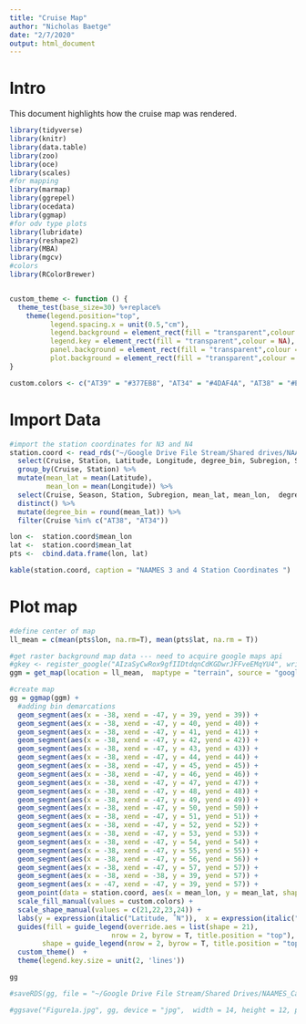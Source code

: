```yaml
---
title: "Cruise Map"
author: "Nicholas Baetge"
date: "2/7/2020"
output: html_document
---
```

# Intro

This document highlights how the cruise map was rendered. 


```r
library(tidyverse)
library(knitr)
library(data.table) 
library(zoo) 
library(oce)  
library(scales)
#for mapping
library(marmap)
library(ggrepel)
library(ocedata)
library(ggmap)
#for odv type plots
library(lubridate)
library(reshape2)
library(MBA)
library(mgcv)
#colors
library(RColorBrewer)


custom_theme <- function () {
  theme_test(base_size=30) %+replace%
    theme(legend.position="top",
          legend.spacing.x = unit(0.5,"cm"),
          legend.background = element_rect(fill = "transparent",colour = NA),
          legend.key = element_rect(fill = "transparent",colour = NA),
          panel.background = element_rect(fill = "transparent",colour = NA),
          plot.background = element_rect(fill = "transparent",colour = NA)) 
}

custom.colors <- c("AT39" = "#377EB8", "AT34" = "#4DAF4A", "AT38" = "#E41A1C", "AT32" = "#FF7F00", "Temperate" = "#A6CEE3", "Subpolar" = "#377EB8", "Subtropical" = "#FB9A99", "GS/Sargasso" = "#E41A1C", "Early Spring" = "#377EB8", "Late Spring" = "#4DAF4A","Early Autumn" = "#E41A1C", "Summer" = "#E41A1C", "Late Autumn" = "#FF7F00", "Gv2_2019" = "#377EB8", "WOA18_MN" = "#4DAF4A", "WOA18_AN" = "#E41A1C")
```


# Import Data

```r
#import the station coordinates for N3 and N4
station.coord <- read_rds("~/Google Drive File Stream/Shared drives/NAAMES_Carlson/DATA/FINAL/MANUSCRIPT_DATA/Export_MS/Output/processed_bf.2.2020.rds") %>% 
  select(Cruise, Station, Latitude, Longitude, degree_bin, Subregion, Season) %>% 
  group_by(Cruise, Station) %>% 
  mutate(mean_lat = mean(Latitude),
         mean_lon = mean(Longitude)) %>% 
  select(Cruise, Season, Station, Subregion, mean_lat, mean_lon,  degree_bin) %>%
  distinct() %>% 
  mutate(degree_bin = round(mean_lat)) %>% 
  filter(Cruise %in% c("AT38", "AT34")) 

lon <-  station.coord$mean_lon
lat <-  station.coord$mean_lat
pts <-  cbind.data.frame(lon, lat)

```

```r
kable(station.coord, caption = "NAAMES 3 and 4 Station Coordinates ")
```

# Plot map 

```r
#define center of map
ll_mean = c(mean(pts$lon, na.rm=T), mean(pts$lat, na.rm = T))

#get raster background map data --- need to acquire google maps api
#gkey <- register_google("AIzaSyCwRox9gfIIDtdqnCdKGDwrJFFveEMqYU4", write=T)
ggm = get_map(location = ll_mean,  maptype = "terrain", source = "google", zoom=4, color="color")

#create map
gg = ggmap(ggm) + 
  #adding bin demarcations
  geom_segment(aes(x = -38, xend = -47, y = 39, yend = 39)) +
  geom_segment(aes(x = -38, xend = -47, y = 40, yend = 40)) +
  geom_segment(aes(x = -38, xend = -47, y = 41, yend = 41)) +
  geom_segment(aes(x = -38, xend = -47, y = 42, yend = 42)) +
  geom_segment(aes(x = -38, xend = -47, y = 43, yend = 43)) +
  geom_segment(aes(x = -38, xend = -47, y = 44, yend = 44)) +
  geom_segment(aes(x = -38, xend = -47, y = 45, yend = 45)) +
  geom_segment(aes(x = -38, xend = -47, y = 46, yend = 46)) +
  geom_segment(aes(x = -38, xend = -47, y = 47, yend = 47)) +
  geom_segment(aes(x = -38, xend = -47, y = 48, yend = 48)) +
  geom_segment(aes(x = -38, xend = -47, y = 49, yend = 49)) +
  geom_segment(aes(x = -38, xend = -47, y = 50, yend = 50)) +
  geom_segment(aes(x = -38, xend = -47, y = 51, yend = 51)) +
  geom_segment(aes(x = -38, xend = -47, y = 52, yend = 52)) +
  geom_segment(aes(x = -38, xend = -47, y = 53, yend = 53)) +
  geom_segment(aes(x = -38, xend = -47, y = 54, yend = 54)) +
  geom_segment(aes(x = -38, xend = -47, y = 55, yend = 55)) +
  geom_segment(aes(x = -38, xend = -47, y = 56, yend = 56)) +
  geom_segment(aes(x = -38, xend = -47, y = 57, yend = 57)) +
  geom_segment(aes(x = -38, xend = -38, y = 39, yend = 57)) +
  geom_segment(aes(x = -47, xend = -47, y = 39, yend = 57)) +
  geom_point(data = station.coord, aes(x = mean_lon, y = mean_lat, shape = Season, fill = Subregion), color = " black", size = 8, alpha = 0.7, stroke = 2) +
  scale_fill_manual(values = custom.colors) + 
  scale_shape_manual(values = c(21,22,23,24)) +
  labs(y = expression(italic("Latitude, ˚N")),  x = expression(italic("Longitude, ˚W"))) +
  guides(fill = guide_legend(override.aes = list(shape = 21),
                         nrow = 2, byrow = T, title.position = "top"),
        shape = guide_legend(nrow = 2, byrow = T, title.position = "top")) +
  custom_theme()  +
  theme(legend.key.size = unit(2, 'lines'))

gg
```


```r

#saveRDS(gg, file = "~/Google Drive File Stream/Shared Drives/NAAMES_Carlson/DATA/FINAL/MANUSCRIPT_DATA/Export_MS/Figures/Cruise_Map.rds")

#ggsave("Figure1a.jpg", gg, device = "jpg",  width = 14, height = 12, path ="~/Desktop/Export_MS/Submission2/") 
```












